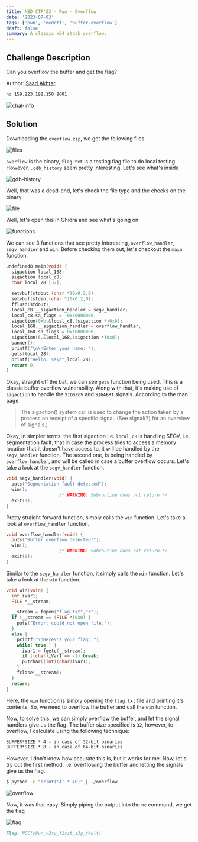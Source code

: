 ```yaml
---
title: NED CTF'23 - Pwn - Overflow
date: '2023-07-03'
tags: ['pwn', 'nedctf', 'buffer-overflow']
draft: false
summary: A classic x64 stack overflow.
---
```


## Challenge Description

Can you overflow the buffer and get the flag?

Author: [Saad Akhtar](https://twitter.com/ssaadakhtarr)

```bash
nc 159.223.192.150 9001
```

![chal-info](/static/writeups/nedctf/pwn/overflow0.png)

## Solution

Downloading the `overflow.zip`, we get the following files

![files](/static/writeups/nedctf/pwn/overflow1.png)

`overflow` is the binary, `flag.txt` is a testing flag file to do local testing. However, `.gdb_history` seem pretty interesting. Let's see what's inside

![gdb-history](/static/writeups/nedctf/pwn/overflow2.png)

Well, that was a dead-end, let's check the file type and the checks on the binary

![file](/static/writeups/nedctf/pwn/overflow3.png)

Well, let's open this in Ghidra and see what's going on

![functions](/static/writeups/nedctf/pwn/overflow4.png)

We can see 3 functions that see pretty interesting, `overflow_handler`, `segv_handler` and `win`. Before checking them out, let's checkout the `main` function.

```c
undefined8 main(void) {
  sigaction local_168;
  sigaction local_c8;
  char local_28 [32];

  setvbuf(stdout,(char *)0x0,2,0);
  setvbuf(stdin,(char *)0x0,2,0);
  fflush(stdout);
  local_c8.__sigaction_handler = segv_handler;
  local_c8.sa_flags = -0x80000000;
  sigaction(0xb,&local_c8,(sigaction *)0x0);
  local_168.__sigaction_handler = overflow_handler;
  local_168.sa_flags = 0x10000000;
  sigaction(6,&local_168,(sigaction *)0x0);
  banner();
  printf("\n\nEnter your name: ");
  gets(local_28);
  printf("Hello, %s\n",local_28);
  return 0;
}
```

Okay, straight off the bat, we can see `gets` function being used. This is a classic buffer overflow vulnerability. Along with that, it's making use of `sigaction` to handle the `SIGSEGV` and `SIGABRT` signals. According to the man page

> The sigaction() system call is used to change the action taken by a process on receipt of a specific signal. (See signal(7) for an overview of signals.)

Okay, in simpler terms, the first sigaction i.e. `local_c8` is handling SEGV, i.e. segmentation fault, that in case the process tries to access a memory location that it doesn't have access to, it will be handled by the `segv_handler` function. The second one, is being handled by `overflow_handler`, and will be called in case a buffer overflow occurs. Let's take a look at the `segv_handler` function.

```c
void segv_handler(void) {
  puts("Segmentation fault detected");
  win();
                    /* WARNING: Subroutine does not return */
  exit(1);
}
```

Pretty straight forward function, simply calls the `win` function. Let's take a look at `overflow_handler` function.

```c
void overflow_handler(void) {
  puts("Buffer overflow detected!");
  win();
                    /* WARNING: Subroutine does not return */
  exit(0);
}
```

Similar to the `segv_handler` function, it simply calls the `win` function. Let's take a look at the `win` function.

```c
void win(void) {
  int iVar1;
  FILE *__stream;

  __stream = fopen("flag.txt","r");
  if (__stream == (FILE *)0x0) {
    puts("Error: could not open file.");
  }
  else {
    printf("\nHere\'s your flag: ");
    while( true ) {
      iVar1 = fgetc(__stream);
      if ((char)iVar1 == -1) break;
      putchar((int)(char)iVar1);
    }
    fclose(__stream);
  }
  return;
}
```

Here, the `win` function is simply opening the `flag.txt` file and printing it's contents. So, we need to overflow the buffer and call the `win` function.

Now, to solve this, we can simply overflow the buffer, and let the signal handlers give us the flag. The buffer size specified is `32`, however, to overflow, I calculate using the following technique:

```md
BUFFER*SIZE * 4 - in case of 32-bit binaries
BUFFER*SIZE * 8 - in case of 64-bit binaries
```

However, I don't know how accurate this is, but it works for me. Now, let's try out the first method, i.e. overflowing the buffer and letting the signals give us the flag.

```bash
$ python -c "print('A' * 40)" | ./overflow
```

![overflow](/static/writeups/nedctf/pwn/overflow5.png)

Now, it was that easy. Simply piping the output into the `nc` command, we get the flag

![flag](/static/writeups/nedctf/pwn/overflow6.png)

```md
Flag: NCC{y0ur_v3ry_f1rst_s3g_f4ult}
```
